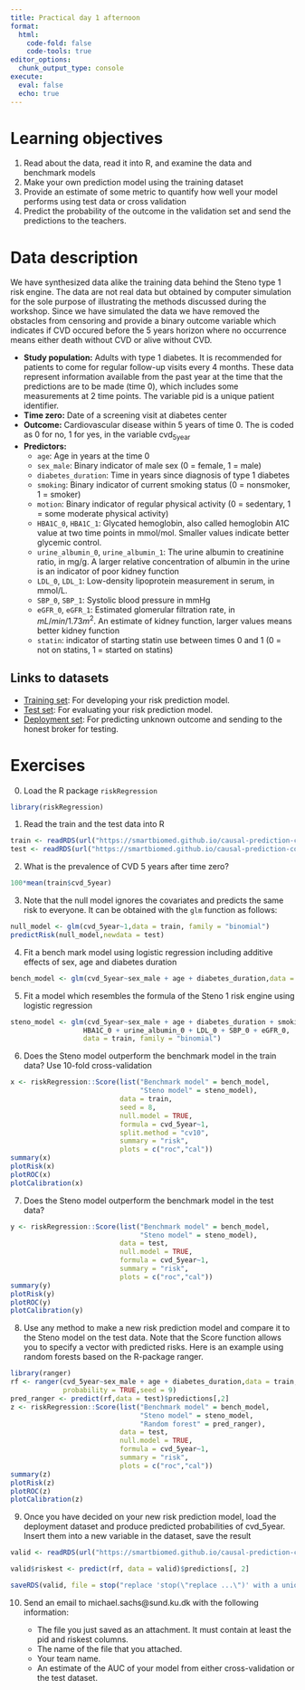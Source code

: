 ```yaml
---
title: Practical day 1 afternoon
format: 
  html:
    code-fold: false
    code-tools: true
editor_options: 
  chunk_output_type: console
execute:
  eval: false
  echo: true
---
```



# Learning objectives


1. Read about the data, read it into R, and examine the data and benchmark models
2. Make your own prediction model using the training dataset
3. Provide an estimate of some metric to quantify how well your model performs using test data or cross validation
4. Predict the probability of the outcome in the validation set and send the predictions to the teachers. 

# Data description

We have synthesized data alike the training data behind the Steno type
1 risk engine. The data are not real data but obtained by computer
simulation for the sole purpose of illustrating the methods discussed
during the workshop. Since we have simulated the data we have removed
the obstacles from censoring and provide a binary outcome variable
which indicates if CVD occured before the 5 years horizon where no
occurrence means either death without CVD or alive without CVD.

-   **Study population:** Adults with type 1 diabetes. It is recommended for patients to come
    for regular follow-up visits every 4 months. These data represent
    information available from the past year at the time that the
    predictions are to be made (time 0), which includes some measurements
    at 2 time points. The variable pid is a unique patient identifier.
-   **Time zero:** Date of a screening visit at diabetes center
-   **Outcome:** Cardiovascular disease within 5 years of time 0. The is coded
    as 0 for no, 1 for yes, in the variable cvd<sub>5year</sub>
-   **Predictors:** 
    -   `age`: Age in years at the time 0
    -   `sex_male`: Binary indicator of male sex (0 = female, 1 = male)
    -   `diabetes_duration`: Time in years since diagnosis of type 1 diabetes
    -   `smoking`: Binary indicator of current smoking status (0 = nonsmoker, 1 = smoker)
    -   `motion`: Binary indicator of regular physical activity (0 = sedentary, 1 = some moderate physical activity)
    -   `HBA1C_0`, `HBA1C_1`: Glycated hemoglobin, also called hemoglobin A1C value at two time points in mmol/mol. Smaller
        values indicate better glycemic control.
    -   `urine_albumin_0`, `urine_albumin_1`: The urine albumin to creatinine ratio, in mg/g. A larger relative
        concentration of albumin in the urine is an indicator of poor kidney function
    -   `LDL_0`, `LDL_1`: Low-density lipoprotein measurement in serum, in mmol/L.
    -   `SBP_0`, `SBP_1`: Systolic blood pressure in mmHg
    -   `eGFR_0`, `eGFR_1`: Estimated glomerular filtration rate, in $mL/min/1.73m^2$. An estimate of kidney function, larger
        values means better kidney function
    -   `statin`: indicator of starting statin use between times 0 and 1 (0 = not on statins, 1 = started on statins)

## Links to datasets

- [Training set](/data/exercises/data/type1-diabetes-train.rds): For developing your risk prediction model.
- [Test set](/data/exercises/data/type1-diabetes-test.rds): For evaluating your risk prediction model. 
- [Deployment set](/data/exercises/data/type1-diabetes-deployment.rds): For predicting unknown outcome and sending to the honest broker for testing.



# Exercises

0.  Load the R package `riskRegression`

```r
library(riskRegression) 
```

1.  Read the train and the test data into R

```r
train <- readRDS(url("https://smartbiomed.github.io/causal-prediction-course/data/exercises/data/type1-diabetes-train.rds"))
test <- readRDS(url("https://smartbiomed.github.io/causal-prediction-course/data/exercises/data/type1-diabetes-train.rds"))
```

2.  What is the prevalence of CVD 5 years after time zero?

```r
100*mean(train$cvd_5year) 
```

3.  Note that the null model ignores the covariates and predicts the same risk to
    everyone. It can be obtained with the `glm` function as follows:

```r
null_model <- glm(cvd_5year~1,data = train, family = "binomial")
predictRisk(null_model,newdata = test) 
```

4.  Fit a bench mark model using logistic regression including additive
    effects of sex, age and diabetes duration

```r
bench_model <- glm(cvd_5year~sex_male + age + diabetes_duration,data = train, family = "binomial") 
```

5.  Fit a model which resembles the formula of the Steno 1 risk engine using logistic regression

```r
steno_model <- glm(cvd_5year~sex_male + age + diabetes_duration + smoking + motion +
                  HBA1C_0 + urine_albumin_0 + LDL_0 + SBP_0 + eGFR_0,
                  data = train, family = "binomial") 
```

6.  Does the Steno model outperform the benchmark model in the train data? Use 10-fold cross-validation

```r
x <- riskRegression::Score(list("Benchmark model" = bench_model,
                                "Steno model" = steno_model),
                           data = train,
                           seed = 8,
                           null.model = TRUE,
                           formula = cvd_5year~1,
                           split.method = "cv10",
                           summary = "risk",
                           plots = c("roc","cal"))
summary(x)
plotRisk(x)
plotROC(x)
plotCalibration(x) 
```

7.  Does the Steno model outperform the benchmark model in the test data?

```r
y <- riskRegression::Score(list("Benchmark model" = bench_model,
                                "Steno model" = steno_model),
                           data = test,
                           null.model = TRUE,
                           formula = cvd_5year~1,
                           summary = "risk",
                           plots = c("roc","cal"))
summary(y)
plotRisk(y)
plotROC(y)
plotCalibration(y) 
```

8.  Use any method to make a new risk prediction model and compare it
    to the Steno model on the test data. Note that the Score function
    allows you to specify a vector with predicted risks. Here is an
    example using random forests based on the R-package ranger.

```r
library(ranger)
rf <- ranger(cvd_5year~sex_male + age + diabetes_duration,data = train,
             probability = TRUE,seed = 9)
pred_ranger <- predict(rf,data = test)$predictions[,2]
z <- riskRegression::Score(list("Benchmark model" = bench_model,
                                "Steno model" = steno_model,
                                "Random forest" = pred_ranger),
                           data = test,
                           null.model = TRUE,
                           formula = cvd_5year~1,
                           summary = "risk",
                           plots = c("roc","cal"))
summary(z)
plotRisk(z)
plotROC(z)
plotCalibration(z) 
```


9. Once you have decided on your new risk prediction model, load the deployment dataset and produce predicted probabilities of cvd_5year. Insert them into a new variable in the dataset, save the result 

```r
valid <- readRDS(url("https://smartbiomed.github.io/causal-prediction-course/data/exercises/data/type1-diabetes-deployment.rds"))

valid$riskest <- predict(rf, data = valid)$predictions[, 2]

saveRDS(valid, file = stop("replace 'stop(\"replace ...\")' with a unique team filename ending in .rds"))
```


10. Send an email to michael.sachs@sund.ku.dk with the following information: 
    
    - The file you just saved as an attachment. It must contain at least the pid and riskest columns. 
    - The name of the file that you attached. 
    - Your team name. 
    - An estimate of the AUC of your model from either cross-validation or the test dataset. 

